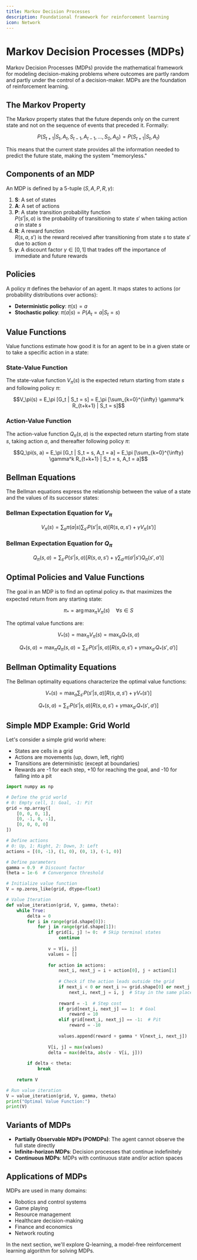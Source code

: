 ```yaml
---
title: Markov Decision Processes
description: Foundational framework for reinforcement learning
icon: Network
---
```


# Markov Decision Processes (MDPs)

Markov Decision Processes (MDPs) provide the mathematical framework for modeling decision-making problems where outcomes are partly random and partly under the control of a decision-maker. MDPs are the foundation of reinforcement learning.

## The Markov Property

The Markov property states that the future depends only on the current state and not on the sequence of events that preceded it. Formally:

$$P(S_{t+1} | S_t, A_t, S_{t-1}, A_{t-1}, \ldots, S_0, A_0) = P(S_{t+1} | S_t, A_t)$$

This means that the current state provides all the information needed to predict the future state, making the system "memoryless."

## Components of an MDP

An MDP is defined by a 5-tuple $(S, A, P, R, \gamma)$:

1. **S**: A set of states
2. **A**: A set of actions
3. **P**: A state transition probability function  
   $P(s' | s, a)$ is the probability of transitioning to state $s'$ when taking action $a$ in state $s$
4. **R**: A reward function  
   $R(s, a, s')$ is the reward received after transitioning from state $s$ to state $s'$ due to action $a$
5. **$\gamma$**: A discount factor $\gamma \in [0, 1]$ that trades off the importance of immediate and future rewards

## Policies

A policy $\pi$ defines the behavior of an agent. It maps states to actions (or probability distributions over actions):

- **Deterministic policy**: $\pi(s) = a$
- **Stochastic policy**: $\pi(a|s) = P(A_t = a | S_t = s)$

## Value Functions

Value functions estimate how good it is for an agent to be in a given state or to take a specific action in a state:

### State-Value Function

The state-value function $V_\pi(s)$ is the expected return starting from state $s$ and following policy $\pi$:

$$V_\pi(s) = E_\pi [G_t | S_t = s] = E_\pi [\sum_{k=0}^{\infty} \gamma^k R_{t+k+1} | S_t = s]$$

### Action-Value Function

The action-value function $Q_\pi(s, a)$ is the expected return starting from state $s$, taking action $a$, and thereafter following policy $\pi$:

$$Q_\pi(s, a) = E_\pi [G_t | S_t = s, A_t = a] = E_\pi [\sum_{k=0}^{\infty} \gamma^k R_{t+k+1} | S_t = s, A_t = a]$$

## Bellman Equations

The Bellman equations express the relationship between the value of a state and the values of its successor states:

### Bellman Expectation Equation for $V_\pi$

$$V_\pi(s) = \sum_{a} \pi(a|s) \sum_{s'} P(s'|s,a) [R(s,a,s') + \gamma V_\pi(s')]$$

### Bellman Expectation Equation for $Q_\pi$

$$Q_\pi(s,a) = \sum_{s'} P(s'|s,a) [R(s,a,s') + \gamma \sum_{a'} \pi(a'|s') Q_\pi(s',a')]$$

## Optimal Policies and Value Functions

The goal in an MDP is to find an optimal policy $\pi_*$ that maximizes the expected return from any starting state:

$$\pi_* = \arg\max_\pi V_\pi(s) \quad \forall s \in S$$

The optimal value functions are:

$$V_*(s) = \max_\pi V_\pi(s) = \max_a Q_*(s,a)$$

$$Q_*(s,a) = \max_\pi Q_\pi(s,a) = \sum_{s'} P(s'|s,a) [R(s,a,s') + \gamma \max_{a'} Q_*(s',a')]$$

## Bellman Optimality Equations

The Bellman optimality equations characterize the optimal value functions:

$$V_*(s) = \max_a \sum_{s'} P(s'|s,a) [R(s,a,s') + \gamma V_*(s')]$$

$$Q_*(s,a) = \sum_{s'} P(s'|s,a) [R(s,a,s') + \gamma \max_{a'} Q_*(s',a')]$$

## Simple MDP Example: Grid World

Let's consider a simple grid world where:
- States are cells in a grid
- Actions are movements (up, down, left, right)
- Transitions are deterministic (except at boundaries)
- Rewards are -1 for each step, +10 for reaching the goal, and -10 for falling into a pit

```python
import numpy as np

# Define the grid world
# 0: Empty cell, 1: Goal, -1: Pit
grid = np.array([
    [0, 0, 0, 1],
    [0, -1, 0, -1],
    [0, 0, 0, 0]
])

# Define actions
# 0: Up, 1: Right, 2: Down, 3: Left
actions = [(0, -1), (1, 0), (0, 1), (-1, 0)]

# Define parameters
gamma = 0.9  # Discount factor
theta = 1e-6  # Convergence threshold

# Initialize value function
V = np.zeros_like(grid, dtype=float)

# Value Iteration
def value_iteration(grid, V, gamma, theta):
    while True:
        delta = 0
        for i in range(grid.shape[0]):
            for j in range(grid.shape[1]):
                if grid[i, j] != 0:  # Skip terminal states
                    continue
                
                v = V[i, j]
                values = []
                
                for action in actions:
                    next_i, next_j = i + action[0], j + action[1]
                    
                    # Check if the action leads outside the grid
                    if next_i < 0 or next_i >= grid.shape[0] or next_j < 0 or next_j >= grid.shape[1]:
                        next_i, next_j = i, j  # Stay in the same place
                    
                    reward = -1  # Step cost
                    if grid[next_i, next_j] == 1:  # Goal
                        reward = 10
                    elif grid[next_i, next_j] == -1:  # Pit
                        reward = -10
                    
                    values.append(reward + gamma * V[next_i, next_j])
                
                V[i, j] = max(values)
                delta = max(delta, abs(v - V[i, j]))
        
        if delta < theta:
            break
    
    return V

# Run value iteration
V = value_iteration(grid, V, gamma, theta)
print("Optimal Value Function:")
print(V)
```

## Variants of MDPs

- **Partially Observable MDPs (POMDPs)**: The agent cannot observe the full state directly
- **Infinite-horizon MDPs**: Decision processes that continue indefinitely
- **Continuous MDPs**: MDPs with continuous state and/or action spaces

## Applications of MDPs

MDPs are used in many domains:
- Robotics and control systems
- Game playing
- Resource management
- Healthcare decision-making
- Finance and economics
- Network routing

In the next section, we'll explore Q-learning, a model-free reinforcement learning algorithm for solving MDPs. 